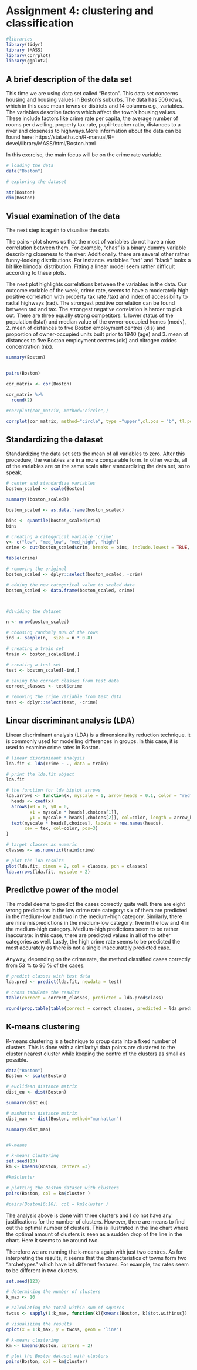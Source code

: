 # Assignment 4: clustering and classification 

```r
#libraries
library(tidyr)
library (MASS)
library(corrplot)
library(ggplot2)
```

## A brief description of the data set

This time we are using data set called “Boston”. This data set concerns housing and housing values in Boston’s suburbs. The data has 506 rows, which in this case mean towns or districts and 14 columns e.g., variables.  The variables describe factors which affect the town's housing values. These include factors like crime rate per capita, the average number of rooms per dwelling, property tax rate, pupil-teacher ratio, distances to a river and closeness to highways.More information about the data can be found here: https://stat.ethz.ch/R-manual/R-devel/library/MASS/html/Boston.html

In this exercise, the main focus will be on the crime rate variable. 

```r

# loading the data
data("Boston")

# exploring the dataset

str(Boston)
dim(Boston)
```

## Visual examination of the data

The next step is again to visualise the data. 

The pairs -plot shows us that the most of variables do not have a nice correlation between them. For example, “chas” is a binary dummy variable describing closeness to the river. Additionally. there are several other rather funny-looking distributions. For instance. variables “rad” and “black” looks a bit like bimodal distribution. Fitting a linear model seem rather difficult according to these plots. 

The next plot highlights correlations between the variables in the data. Our outcome variable of the week, crime rate, seems to have a moderately high positive correlation with property tax rate /tax) and index of accessibility to radial highways (rad).  The strongest positive correlation can be found between rad and tax. The strongest negative correlation is harder to pick out. There are three equally strong competitors: 1. lower status of the population (lstat) and median value of the owner-occupied homes (medv), 2. mean of distances to five Boston employment centres (dis) and proportion of owner-occupied units built prior to 1940 (age)  and 3. mean of distances to five Boston employment centres (dis) and nitrogen oxides concentration (nix). 


```r

summary(Boston)


pairs(Boston)

cor_matrix <- cor(Boston) 

cor_matrix %>%
  round(2)

#corrplot(cor_matrix, method="circle",)

corrplot(cor_matrix, method="circle", type ="upper",cl.pos = "b", tl.pos = "d", tl.cex = 0.6)

```


## Standardizing the dataset 

Standardizing the data set sets the mean of all variables to zero. After this procedure, the variables are in a more comparable form. In other words, all of the variables are on the same scale after standardizing the data set, so to speak. 
 

```r
# center and standardize variables
boston_scaled <- scale(Boston)

summary((boston_scaled))

boston_scaled <- as.data.frame(boston_scaled)

bins <- quantile(boston_scaled$crim)
bins

# creating a categorical variable 'crime'
v<- c("low", "med_low", "med_high", "high")
crime <- cut(boston_scaled$crim, breaks = bins, include.lowest = TRUE, label=v)

table(crime)

# removing the original
boston_scaled <- dplyr::select(boston_scaled, -crim)

# adding the new categorical value to scaled data
boston_scaled <- data.frame(boston_scaled, crime)



#dividing the dataset

n <- nrow(boston_scaled)

# choosing randomly 80% of the rows
ind <- sample(n,  size = n * 0.8)

# creating a train set
train <- boston_scaled[ind,]

# creating a test set 
test <- boston_scaled[-ind,]

# saving the correct classes from test data
correct_classes <- test$crime

# removing the crime variable from test data
test <- dplyr::select(test, -crime)

```


##  Linear discriminant analysis (LDA)

Linear discriminant analysis (LDA) is a dimensionality reduction technique. it is commonly used for modelling differences in groups. In this case, it is used to examine crime rates in Boston. 

```r
# linear discriminant analysis
lda.fit <- lda(crime ~ ., data = train)

# print the lda.fit object
lda.fit

# the function for lda biplot arrows
lda.arrows <- function(x, myscale = 1, arrow_heads = 0.1, color = "red", tex = 0.75, choices = c(1,2)){
  heads <- coef(x)
  arrows(x0 = 0, y0 = 0, 
         x1 = myscale * heads[,choices[1]], 
         y1 = myscale * heads[,choices[2]], col=color, length = arrow_heads)
  text(myscale * heads[,choices], labels = row.names(heads), 
       cex = tex, col=color, pos=3)
}

# target classes as numeric
classes <- as.numeric(train$crime)

# plot the lda results
plot(lda.fit, dimen = 2, col = classes, pch = classes)
lda.arrows(lda.fit, myscale = 2)

```

## Predictive power of the model

The model deems to predict the cases correctly quite well. there are eight wrong predictions in the low crime rate category: six of them are predicted in the medium-low and two in the medium-high category. Similarly, there are nine mispredictions in the medium-low category: five in the low and 4 in the medium-high category.  Medium-high predictions seem to be rather inaccurate: in this case, there are predicted values in all of the other categories as well. Lastly, the high crime rate seems to be predicted the most accurately as there is not a single inaccurately predicted case.  

Anyway, depending on the crime rate, the method classified cases correctly from 53 % to 96 % of the cases. 

```r
# predict classes with test data
lda.pred <- predict(lda.fit, newdata = test)

# cross tabulate the results
table(correct = correct_classes, predicted = lda.pred$class)

round(prop.table(table(correct = correct_classes, predicted = lda.pred$class), margin = 1),2)

```

## K-means clustering

K-means clustering is a technique to group data into a fixed number of clusters. This is done with a similarity: data points are clustered to the cluster nearest cluster while keeping the centre of the clusters as small as possible. 

```r
data("Boston")
Boston <- scale(Boston)

# euclidean distance matrix
dist_eu <- dist(Boston)

summary(dist_eu)

# manhattan distance matrix
dist_man <- dist(Boston, method="manhattan")

summary(dist_man)


#k-means

# k-means clustering
set.seed(13)
km <- kmeans(Boston, centers =3)

#km$cluster

# plotting the Boston dataset with clusters
pairs(Boston, col = km$cluster )

#pairs(Boston[6:10], col = km$cluster )


```

The analysis above is done with three clusters and I do not have any justifications for the number of clusters. However, there are means to find out the optimal number of clusters. This is illustrated in the line chart where the optimal amount of clusters is seen as a sudden drop of the line in the chart.  Here it seems to be around two. 

Therefore we are running the k-means again with just two centres. 
As for interpreting the results, it seems that the characteristics of towns form two “archetypes” which have bit different features. For example, tax rates seem to be different in two clusters.

```r

set.seed(123)

# determining the number of clusters
k_max <- 10

# calculating the total within sum of squares
twcss <- sapply(1:k_max, function(k){kmeans(Boston, k)$tot.withinss})

# visualizing the results
qplot(x = 1:k_max, y = twcss, geom = 'line')

# k-means clustering
km <- kmeans(Boston, centers = 2)

# plot the Boston dataset with clusters
pairs(Boston, col = km$cluster)

```



